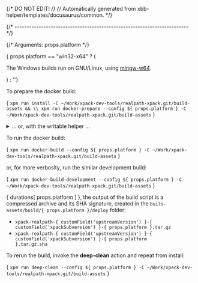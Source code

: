 {/* DO NOT EDIT! */}
{/* Automatically generated from xbb-helper/templates/docusaurus/common. */}



{/* ------------------------------------------------------------------------ */}

{/* Arguments: props.platform */}

{ props.platform == "win32-x64" ? ( <p>The Windows builds run on GNU/Linux, using <a href="https://mingw-w64.org">mingw-w64</a>.</p> ) : ''}

To prepare the docker build:

<CodeBlock language="sh"> {
`xpm run install -C ~/Work/xpack-dev-tools/realpath-xpack.git/build-assets && \\
xpm run docker-prepare --config ${ props.platform } -C ~/Work/xpack-dev-tools/realpath-xpack.git/build-assets`
} </CodeBlock>

<details>
<summary>... or, with the writable helper ...</summary>

<CodeBlock language="sh"> {
`xpm run install -C ~/Work/xpack-dev-tools/realpath-xpack.git/build-assets && \\
xpm run link-deps -C ~/Work/xpack-dev-tools/realpath-xpack.git/build-assets && \\
xpm run docker-prepare --config ${ props.platform } -C ~/Work/xpack-dev-tools/realpath-xpack.git/build-assets && \\
xpm run docker-link-deps --config ${ props.platform } -C ~/Work/xpack-dev-tools/realpath-xpack.git/build-assets`
} </CodeBlock>

</details>

To run the docker build:

<CodeBlock language="sh"> {
`xpm run docker-build --config ${ props.platform } -C ~/Work/xpack-dev-tools/realpath-xpack.git/build-assets`
} </CodeBlock>

or, for more verbosity, run the similar development build:

<CodeBlock language="sh"> {
`xpm run docker-build-development --config ${ props.platform } -C ~/Work/xpack-dev-tools/realpath-xpack.git/build-assets`
} </CodeBlock>

{ durations[ props.platform ] }, the output of the build script is a compressed
archive and its SHA signature, created in
the <code>buils-assets/build/{ props.platform }/deploy</code> folder:

* <code>xpack-realpath-{ customField('upstreamVersion') }-{ customField('xpackSubversion') }-{ props.platform }.tar.gz</code>
* <code>xpack-realpath-{ customField('upstreamVersion') }-{ customField('xpackSubversion') }-{ props.platform }.tar.gz.sha</code>

To rerun the build, invoke the **deep-clean** action and repeat from install:

<CodeBlock language="sh"> {
`xpm run deep-clean --config ${ props.platform } -C ~/Work/xpack-dev-tools/realpath-xpack.git/build-assets`
} </CodeBlock>
